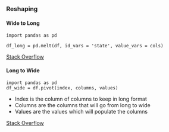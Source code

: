 ### Reshaping {-}

#### Wide to Long {-}

```
import pandas as pd

df_long = pd.melt(df, id_vars = 'state', value_vars = cols)
```
[Stack Overflow](https://stackoverflow.com/questions/36537945/reshape-wide-to-long-in-pandas)

#### Long to Wide {-}

```
import pandas as pd
df_wide = df.pivot(index, columns, values)
```

* Index is the column of columns to keep in long format
* Columns are the columns that will go from long to wide
* Values are the values which will populate the columns
	
[Stack Overflow](https://stackoverflow.com/questions/22798934/pandas-long-to-wide-reshape-by-two-variables)
